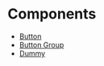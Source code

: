 # Components

- [Button](/components/button)
- [Button Group](/components/button-group)
- [Dummy](/components/dummy)
